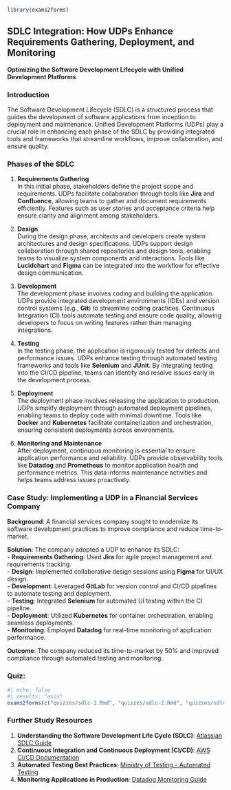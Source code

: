 ```r
library(exams2forms)
```

## **SDLC Integration: How UDPs Enhance Requirements Gathering, Deployment, and Monitoring**  
**Optimizing the Software Development Lifecycle with Unified Development Platforms**  

### **Introduction**  
The Software Development Lifecycle (SDLC) is a structured process that guides the development of software applications from inception to deployment and maintenance. Unified Development Platforms (UDPs) play a crucial role in enhancing each phase of the SDLC by providing integrated tools and frameworks that streamline workflows, improve collaboration, and ensure quality.

### **Phases of the SDLC**  
1. **Requirements Gathering**  
   In this initial phase, stakeholders define the project scope and requirements. UDPs facilitate collaboration through tools like **Jira** and **Confluence**, allowing teams to gather and document requirements efficiently. Features such as user stories and acceptance criteria help ensure clarity and alignment among stakeholders.

2. **Design**  
   During the design phase, architects and developers create system architectures and design specifications. UDPs support design collaboration through shared repositories and design tools, enabling teams to visualize system components and interactions. Tools like **Lucidchart** and **Figma** can be integrated into the workflow for effective design communication.

3. **Development**  
   The development phase involves coding and building the application. UDPs provide integrated development environments (IDEs) and version control systems (e.g., **Git**) to streamline coding practices. Continuous Integration (CI) tools automate testing and ensure code quality, allowing developers to focus on writing features rather than managing integrations.

4. **Testing**  
   In the testing phase, the application is rigorously tested for defects and performance issues. UDPs enhance testing through automated testing frameworks and tools like **Selenium** and **JUnit**. By integrating testing into the CI/CD pipeline, teams can identify and resolve issues early in the development process.

5. **Deployment**  
   The deployment phase involves releasing the application to production. UDPs simplify deployment through automated deployment pipelines, enabling teams to deploy code with minimal downtime. Tools like **Docker** and **Kubernetes** facilitate containerization and orchestration, ensuring consistent deployments across environments.

6. **Monitoring and Maintenance**  
   After deployment, continuous monitoring is essential to ensure application performance and reliability. UDPs provide observability tools like **Datadog** and **Prometheus** to monitor application health and performance metrics. This data informs maintenance activities and helps teams address issues proactively.

### **Case Study: Implementing a UDP in a Financial Services Company**  
**Background**: A financial services company sought to modernize its software development practices to improve compliance and reduce time-to-market.  

**Solution**: The company adopted a UDP to enhance its SDLC:  
- **Requirements Gathering**: Used **Jira** for agile project management and requirements tracking.  
- **Design**: Implemented collaborative design sessions using **Figma** for UI/UX design.  
- **Development**: Leveraged **GitLab** for version control and CI/CD pipelines to automate testing and deployment.  
- **Testing**: Integrated **Selenium** for automated UI testing within the CI pipeline.  
- **Deployment**: Utilized **Kubernetes** for container orchestration, enabling seamless deployments.  
- **Monitoring**: Employed **Datadog** for real-time monitoring of application performance.

**Outcome**: The company reduced its time-to-market by 50% and improved compliance through automated testing and monitoring.

### **Quiz:**  
```r
#| echo: false
#| results: "asis"
exams2forms(c("quizzes/sdlc-1.Rmd", "quizzes/sdlc-2.Rmd", "quizzes/sdlc-3.Rmd", "quizzes/sdlc-4.Rmd", "quizzes/sdlc-5.Rmd"))
```

### **Further Study Resources**  
1. **Understanding the Software Development Life Cycle (SDLC)**: [Atlassian SDLC Guide](https://www.atlassian.com/software-development/software-development-lifecycle)
2. **Continuous Integration and Continuous Deployment (CI/CD)**: [AWS CI/CD Documentation](https://aws.amazon.com/devops/continuous-delivery/)
3. **Automated Testing Best Practices**: [Ministry of Testing - Automated Testing](https://www.ministryoftesting.com/dojo/lessons/automated-testing-best-practices)
4. **Monitoring Applications in Production**: [Datadog Monitoring Guide](https://www.datadoghq.com/monitoring/)
